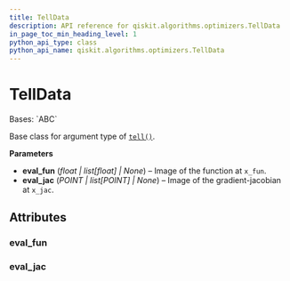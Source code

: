 ```yaml
---
title: TellData
description: API reference for qiskit.algorithms.optimizers.TellData
in_page_toc_min_heading_level: 1
python_api_type: class
python_api_name: qiskit.algorithms.optimizers.TellData
---
```


# TellData

<Class id="qiskit.algorithms.optimizers.TellData" isDedicatedPage={true} github="https://github.com/qiskit/qiskit/tree/stable/0.24/qiskit/algorithms/optimizers/steppable_optimizer.py" signature="TellData(eval_fun=None, eval_jac=None)">
  Bases: `ABC`

  Base class for argument type of [`tell()`](qiskit.algorithms.optimizers.SteppableOptimizer#tell "qiskit.algorithms.optimizers.SteppableOptimizer.tell").

  **Parameters**

  *   **eval\_fun** (*float | list\[float] | None*) – Image of the function at `x_fun`.
  *   **eval\_jac** (*POINT | list\[POINT] | None*) – Image of the gradient-jacobian at `x_jac`.

  ## Attributes

  ### eval\_fun

  <Attribute id="qiskit.algorithms.optimizers.TellData.eval_fun" attributeTypeHint="float | list[float] | None" attributeValue="None" />

  ### eval\_jac

  <Attribute id="qiskit.algorithms.optimizers.TellData.eval_jac" attributeTypeHint="POINT | list[POINT] | None" attributeValue="None" />
</Class>

